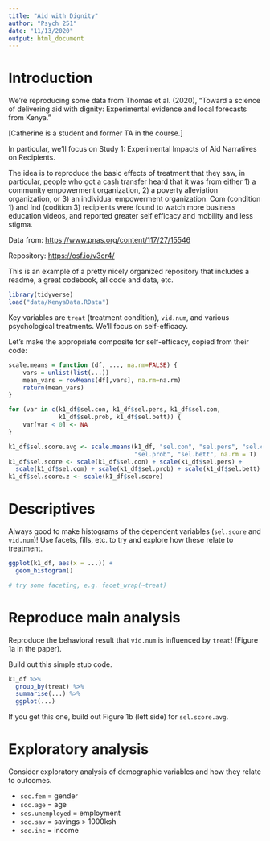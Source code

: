 ```yaml
---
title: "Aid with Dignity"
author: "Psych 251"
date: "11/13/2020"
output: html_document
---
```


# Introduction

We're reproducing some data from Thomas et al. (2020), "Toward a science of delivering aid with dignity: Experimental evidence and local forecasts from Kenya." 

[Catherine is a student and former TA in the course.]

In particular, we'll focus on Study 1: Experimental Impacts of Aid Narratives on Recipients.

The idea is to reproduce the basic effects of treatment that they saw, in particular, people who got a cash transfer heard that it was from either 1)  a community empowerment organization, 2) a poverty alleviation organization, or 3) an individual empowerment organization. Com (condition 1) and Ind (codition 3) recipients were found to watch more business education videos, and reported greater self efficacy and mobility and less stigma.

Data from: [https://www.pnas.org/content/117/27/15546]()

Repository: [https://osf.io/v3cr4/]() 

This is an example of a pretty nicely organized repository that includes a readme, a great codebook, all code and data, etc. 

```r
library(tidyverse)
load("data/KenyaData.RData")
```

Key variables are `treat` (treatment condition), `vid.num`, and various psychological treatments. We'll focus on self-efficacy.

Let's make the appropriate composite for self-efficacy, copied from their code:

```r
scale.means = function (df, ..., na.rm=FALSE) {
    vars = unlist(list(...))
    mean_vars = rowMeans(df[,vars], na.rm=na.rm)
    return(mean_vars)
}

for (var in c(k1_df$sel.con, k1_df$sel.pers, k1_df$sel.com, 
              k1_df$sel.prob, k1_df$sel.bett)) {
    var[var < 0] <- NA
}

k1_df$sel.score.avg <- scale.means(k1_df, "sel.con", "sel.pers", "sel.com", 
                                   "sel.prob", "sel.bett", na.rm = T)
k1_df$sel.score <- scale(k1_df$sel.con) + scale(k1_df$sel.pers) + 
  scale(k1_df$sel.com) + scale(k1_df$sel.prob) + scale(k1_df$sel.bett)
k1_df$sel.score.z <- scale(k1_df$sel.score)
```

# Descriptives

Always good to make histograms of the dependent variables (`sel.score` and `vid.num`)! Use facets, fills, etc. to try and explore how these relate to treatment. 

```r
ggplot(k1_df, aes(x = ...)) + 
  geom_histogram() 

# try some faceting, e.g. facet_wrap(~treat)
```


# Reproduce main analysis

Reproduce the behavioral result that `vid.num` is influenced by `treat`! (Figure 1a in the paper).

Build out this simple stub code. 

```r
k1_df %>%
  group_by(treat) %>%
  summarise(...) %>%
  ggplot(...) 
```

If you get this one, build out Figure 1b (left side) for `sel.score.avg`. 

# Exploratory analysis

Consider exploratory analysis of demographic variables and how they relate to outcomes. 

* `soc.fem` = gender
* `soc.age` = age
* `ses.unemployed` = employment
* `soc.sav` = savings > 1000ksh
* `soc.inc` = income


